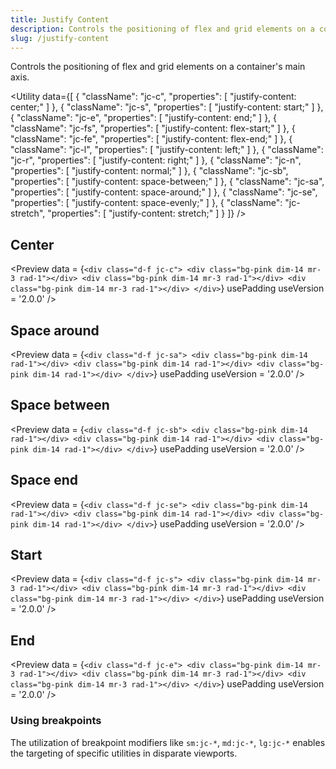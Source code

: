 ```yaml
---
title: Justify Content
description: Controls the positioning of flex and grid elements on a container's main axis.
slug: /justify-content
---
```



Controls the positioning of flex and grid elements on a container's main axis.

<Utility
  data={[
    {
      "className": "jc-c",
      "properties": [
        "justify-content: center;"
      ]
    },
    {
      "className": "jc-s",
      "properties": [
        "justify-content: start;"
      ]
    },
    {
      "className": "jc-e",
      "properties": [
        "justify-content: end;"
      ]
    },
    {
      "className": "jc-fs",
      "properties": [
        "justify-content: flex-start;"
      ]
    },
    {
      "className": "jc-fe",
      "properties": [
        "justify-content: flex-end;"
      ]
    },
    {
      "className": "jc-l",
      "properties": [
        "justify-content: left;"
      ]
    },
    {
      "className": "jc-r",
      "properties": [
        "justify-content: right;"
      ]
    },
    {
      "className": "jc-n",
      "properties": [
        "justify-content: normal;"
      ]
    },
    {
      "className": "jc-sb",
      "properties": [
        "justify-content: space-between;"
      ]
    },
    {
      "className": "jc-sa",
      "properties": [
        "justify-content: space-around;"
      ]
    },
    {
      "className": "jc-se",
      "properties": [
        "justify-content: space-evenly;"
      ]
    },
    {
      "className": "jc-stretch",
      "properties": [
        "justify-content: stretch;"
      ]
    }
  ]}
/>

## Center

<Preview
  data = {`<div class="d-f jc-c">
      <div class="bg-pink dim-14 mr-3 rad-1"></div>
      <div class="bg-pink dim-14 mr-3 rad-1"></div>
      <div class="bg-pink dim-14 mr-3 rad-1"></div>
    </div>`}
  usePadding
  useVersion = '2.0.0'
/>

## Space around

<Preview
  data = {`<div class="d-f jc-sa">
      <div class="bg-pink dim-14 rad-1"></div>
      <div class="bg-pink dim-14 rad-1"></div>
      <div class="bg-pink dim-14 rad-1"></div>
    </div>`}
  usePadding
  useVersion = '2.0.0'
/>

## Space between

<Preview
  data = {`<div class="d-f jc-sb">
      <div class="bg-pink dim-14 rad-1"></div>
      <div class="bg-pink dim-14 rad-1"></div>
      <div class="bg-pink dim-14 rad-1"></div>
    </div>`}
  usePadding
  useVersion = '2.0.0'
/>

## Space end

<Preview
  data = {`<div class="d-f jc-se">
      <div class="bg-pink dim-14 rad-1"></div>
      <div class="bg-pink dim-14 rad-1"></div>
      <div class="bg-pink dim-14 rad-1"></div>
    </div>`}
  usePadding
  useVersion = '2.0.0'
/>

## Start

<Preview
  data = {`<div class="d-f jc-s">
      <div class="bg-pink dim-14 mr-3 rad-1"></div>
      <div class="bg-pink dim-14 mr-3 rad-1"></div>
      <div class="bg-pink dim-14 mr-3 rad-1"></div>
    </div>`}
  usePadding
  useVersion = '2.0.0'
/>

## End

<Preview
  data = {`<div class="d-f jc-e">
      <div class="bg-pink dim-14 mr-3 rad-1"></div>
      <div class="bg-pink dim-14 mr-3 rad-1"></div>
      <div class="bg-pink dim-14 mr-3 rad-1"></div>
    </div>`}
  usePadding
  useVersion = '2.0.0'
/>

### Using breakpoints

The utilization of breakpoint modifiers like `sm:jc-*`, `md:jc-*`, `lg:jc-*` enables the targeting of specific utilities in disparate viewports.